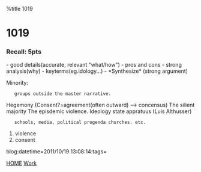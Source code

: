 %title 1019


= 1019=

===Recall: 5pts===
- good details(accurate, relevant "what/how")
- pros and cons
- strong analysis(why)
- keyterms(eg.idology...)
- *Synthesize* (strong argument)

Minority:
    groups outside the master narrative.

Hegemony
(Consent?=agreement(often outward) --> concensus)
The silient majority
The episdemic violence.
Ideology state appratuus (Luis Althusser)
    schools, media, political progenda churches. etc.
# violence
# consent
blog:datetime=2011/10/19 13:08:14:tags=

[[index|HOME]]   [[Work]]
